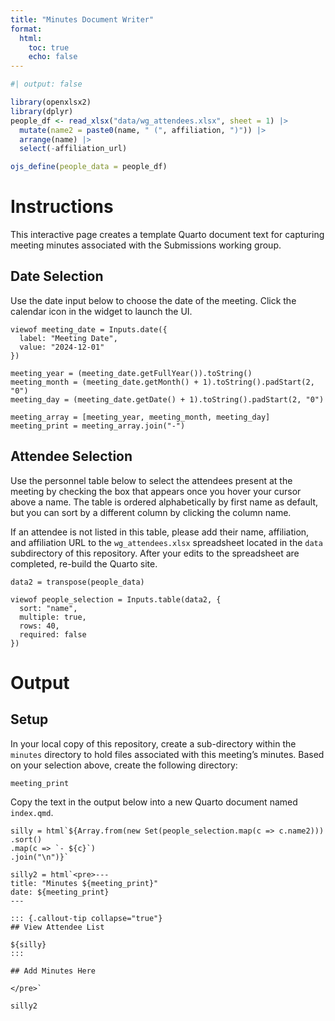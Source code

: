 ```yaml
---
title: "Minutes Document Writer"
format:
  html:
    toc: true
    echo: false
---
```


```r
#| output: false

library(openxlsx2)
library(dplyr)
people_df <- read_xlsx("data/wg_attendees.xlsx", sheet = 1) |>
  mutate(name2 = paste0(name, " (", affiliation, ")")) |>
  arrange(name) |>
  select(-affiliation_url)

ojs_define(people_data = people_df)
```

# Instructions

This interactive page creates a template Quarto document text for capturing meeting minutes associated with the Submissions working group. 

## Date Selection

Use the date input below to choose the date of the meeting. Click the calendar icon in the widget to launch the UI.

```ojs
viewof meeting_date = Inputs.date({
  label: "Meeting Date",
  value: "2024-12-01"
})
```

```ojs

meeting_year = (meeting_date.getFullYear()).toString()
meeting_month = (meeting_date.getMonth() + 1).toString().padStart(2, "0")
meeting_day = (meeting_date.getDate() + 1).toString().padStart(2, "0")

meeting_array = [meeting_year, meeting_month, meeting_day]
meeting_print = meeting_array.join("-")
```



## Attendee Selection

Use the personnel table below to select the attendees present at the meeting by checking the box that appears once you hover your cursor above a name. The table is ordered alphabetically by first name as default, but you can sort by a different column by clicking the column name. 

::: {.callout-warning}
If an attendee is not listed in this table, please add their name, affiliation, and affiliation URL to the `wg_attendees.xlsx` spreadsheet located in the `data` subdirectory of this repository. After your edits to the spreadsheet are completed, re-build the Quarto site.
:::

```ojs
data2 = transpose(people_data)
```


```ojs
viewof people_selection = Inputs.table(data2, {
  sort: "name",
  multiple: true,
  rows: 40,
  required: false
})
```

# Output

## Setup

In your local copy of this repository, create a sub-directory within the `minutes` directory to hold files associated with this meeting's minutes. Based on your selection above, create the following directory:

```ojs
meeting_print
```

Copy the text in the output below into a new Quarto document named `index.qmd`.

```ojs
silly = html`${Array.from(new Set(people_selection.map(c => c.name2)))
.sort()
.map(c => `- ${c}`)
.join("\n")}`

silly2 = html`<pre>---
title: "Minutes ${meeting_print}"
date: ${meeting_print}
---

::: {.callout-tip collapse="true"}
## View Attendee List

${silly}
:::

## Add Minutes Here

</pre>`
```

```ojs
silly2
```